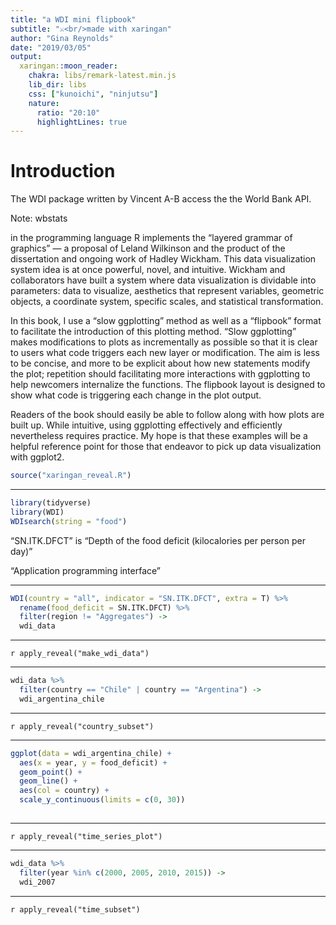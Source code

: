 ```yaml
---
title: "a WDI mini flipbook"
subtitle: "⚔<br/>made with xaringan"
author: "Gina Reynolds"
date: "2019/03/05"
output:
  xaringan::moon_reader:
    chakra: libs/remark-latest.min.js
    lib_dir: libs
    css: ["kunoichi", "ninjutsu"]
    nature:
      ratio: "20:10"
      highlightLines: true
---
```



# Introduction


The WDI package written by Vincent A-B access the the World Bank API.  





Note:  wbstats

in the programming language R implements the "layered grammar of graphics" --- a proposal of Leland Wilkinson and the product of the dissertation and ongoing work of Hadley Wickham.  This data visualization system idea is at once powerful, novel, and intuitive.  Wickham and collaborators have built a system where data visualization is dividable into parameters:  data to visualize, aesthetics that represent variables, geometric objects, a coordinate system, specific scales, and statistical transformation.  

In this book, I use a "slow ggplotting" method as well as a "flipbook" format to facilitate the introduction of this plotting method. "Slow ggplotting" makes modifications to plots as incrementally as possible so that it is clear to users what code triggers each new layer or modification.  The aim is less to be concise, and more to be explicit about how new statements modify the plot; repetition should facilitating more interactions with ggplotting to help newcomers internalize the functions. The flipbook layout is designed to show what code is triggering each change in the plot output. 

Readers of the book should easily be able to follow along with how plots are built up.  While intuitive, using ggplotting effectively and efficiently nevertheless requires practice.  My hope is that these examples will be a helpful reference point for those that endeavor to pick up data visualization with ggplot2. 


```r
source("xaringan_reveal.R")
```


---

```r
library(tidyverse)
library(WDI)
WDIsearch(string = "food")
```

"SN.ITK.DFCT" is "Depth of the food deficit (kilocalories per person per day)"   

"Application programming interface"

---

```r
WDI(country = "all", indicator = "SN.ITK.DFCT", extra = T) %>%
  rename(food_deficit = SN.ITK.DFCT) %>%
  filter(region != "Aggregates") ->
  wdi_data
```

---

`r apply_reveal("make_wdi_data")`


---

```r
wdi_data %>%
  filter(country == "Chile" | country == "Argentina") ->
  wdi_argentina_chile
```

---


`r apply_reveal("country_subset")`

---

```r
ggplot(data = wdi_argentina_chile) +
  aes(x = year, y = food_deficit) +
  geom_point() +
  geom_line() +
  aes(col = country) +
  scale_y_continuous(limits = c(0, 30))
 
```

---


`r apply_reveal("time_series_plot")`

---

```r
wdi_data %>%
  filter(year %in% c(2000, 2005, 2010, 2015)) ->
  wdi_2007
```

---

`r apply_reveal("time_subset")`

<!-- --- -->

<!-- ```{r world_map_data} -->
<!-- map_data("world") %>%  -->
<!--   mutate(iso3c = countrycode::countrycode(region, "country.name", "iso3c")) %>%  -->
<!--   rename(polygon_regions = region) -> -->
<!--   world_map -->
<!-- ``` -->

<!-- --- -->

<!-- `r apply_reveal("world_map_data")` -->

<!-- --- -->


<!-- ```{r joined_data} -->
<!-- full_join(world_map, wdi_2007) ->  -->
<!--   world_map_wdi -->
<!-- ``` -->

<!-- --- -->

<!-- `r apply_reveal("joined_data")` -->

<!-- --- -->


<!-- ```{r plot_maps} -->
<!-- ggplot(world_map_wdi %>% filter(polygon_regions != "Antarctica")) + -->
<!--   aes(x = long, y = lat, group = group, fill = food_deficit) + -->
<!--   geom_polygon() + -->
<!--   coord_equal() + -->
<!--   theme_void() + -->
<!--   scale_fill_viridis_c(option = "magma") -->
<!-- ``` -->

<!-- --- -->

<!-- `r apply_reveal("plot_maps")` -->

